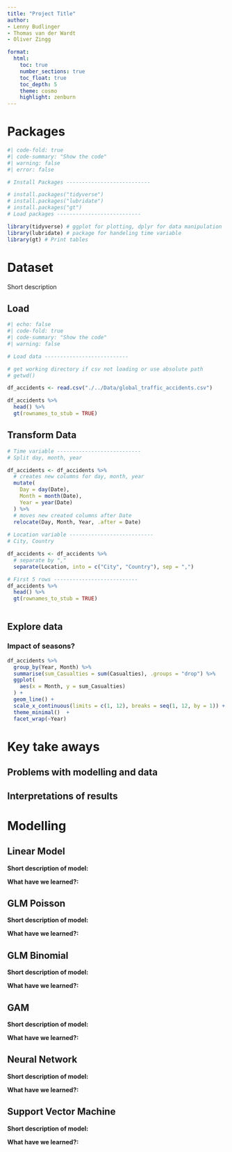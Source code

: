 ```yaml
---
title: "Project Title"
author: 
- Lenny Budlinger
- Thomas van der Wardt 
- Oliver Zingg

format:
  html:
    toc: true
    number_sections: true
    toc_float: true
    toc_depth: 5
    theme: cosmo
    highlight: zenburn
---
```


# Packages

```r
#| code-fold: true
#| code-summary: "Show the code"
#| warning: false
#| error: false

# Install Packages ---------------------------

# install.packages("tidyverse")
# install.packages("lubridate")
# install.packages("gt")
# Load packages ---------------------------

library(tidyverse) # ggplot for plotting, dplyr for data manipulation
library(lubridate) # package for handeling time variable
library(gt) # Print tables

```

# Dataset

Short description

## Load

```r
#| echo: false 
#| code-fold: true
#| code-summary: "Show the code"
#| warning: false

# Load data ---------------------------

# get working directory if csv not loading or use absolute path
# getwd() 

df_accidents <- read.csv("./../Data/global_traffic_accidents.csv")

df_accidents %>% 
  head() %>% 
  gt(rownames_to_stub = TRUE)
```

## Transform Data

```r
# Time variable ---------------------------
# Split day, month, year

df_accidents <- df_accidents %>% 
  # creates new columns for day, month, year 
  mutate(
    Day = day(Date),
    Month = month(Date),
    Year = year(Date)
  ) %>%
  # moves new created columns after Date
  relocate(Day, Month, Year, .after = Date)
  
# Location variable ---------------------------
# City, Country

df_accidents <- df_accidents %>% 
  # separate by ","
  separate(Location, into = c("City", "Country"), sep = ",")

# First 5 rows ---------------------------
df_accidents %>% 
  head() %>% 
  gt(rownames_to_stub = TRUE)
```

```r

```

## Explore data

### Impact of seasons?
```r
df_accidents %>% 
  group_by(Year, Month) %>%
  summarise(sum_Casualties = sum(Casualties), .groups = "drop") %>% 
  ggplot(
    aes(x = Month, y = sum_Casualties)
  ) + 
  geom_line() + 
  scale_x_continuous(limits = c(1, 12), breaks = seq(1, 12, by = 1)) +  # Custom ticks
  theme_minimal()  +
  facet_wrap(~Year) 
```


# Key take aways

## Problems with modelling and data

## Interpretations of results

# Modelling

## Linear Model

**Short description of model:**

**What have we learned?:**

## GLM Poisson

**Short description of model:**

**What have we learned?:**

## GLM Binomial

**Short description of model:**

**What have we learned?:**

## GAM

**Short description of model:**

**What have we learned?:**

## Neural Network

**Short description of model:**

**What have we learned?:**

## Support Vector Machine

**Short description of model:**

**What have we learned?:**

